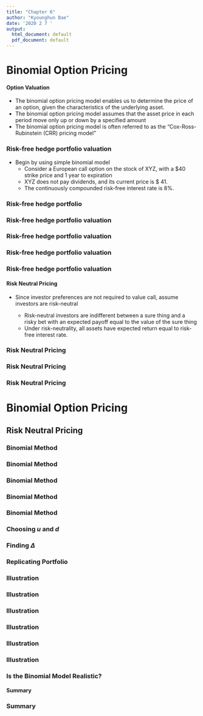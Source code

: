 ```yaml
---
title: "Chapter 6"
author: "Kyounghun Bae"
date: '2020 2 7 '
output:
  html_document: default
  pdf_document: default
---
```


# Binomial Option Pricing

#### Option Valuation
* The binomial option pricing model enables us to determine the price of an option, given the characteristics of the underlying asset.
* The binomial option pricing model assumes that the asset price in each period move only up or down by a specified amount
* The binomial option pricing model is often referred to as the "Cox-Ross-Rubinstein (CRR) pricing model"

### Risk-free hedge portfolio valuation

* Begin by using simple binomial model 
  + Consider a European call option on the stock of XYZ, with a \$40 strike price and 1 year to expiration
  + XYZ does not pay dividends, and its current price is \$ 41.
  + The continuously compounded risk-free interest rate is 8\%.

### Risk-free hedge portfolio 
\begin{itemize}
\item Stock price in 1 year will be \$60 or \$30. 
\begin{center}
\begin{tabular*}{0.5\textwidth}{ccc}
      &  $ \nearrow$     &  \$ 60  \\
 \$ 41  &       &  \\
      &  $ \searrow$     &  \$ 30  \\
\end{tabular*}%
\end{center}
\end{itemize}



### Risk-free hedge portfolio valuation

\begin{itemize}
\item Call values at expiration are known. 
\begin{center}
\begin{tabular*}{0.5 \textwidth}{ccc}
      &  $ \nearrow$     &  \$ 20  \\
 $c$  &       &  \\
      &  $ \searrow$     &  \$ 0  \\
\end{tabular*}%
\end{center}

\item Form portfolio by buying $\Delta$ units of asset and selling 1 unit of 1-year call options at price $c$
\begin{center}
\begin{tabular*}{0.5 \textwidth}{ccc}
      &  $ \nearrow$     &  \$ $\Delta 60 - 20$  \\
 $\Delta 41- c$  &       &  \\
      &  $ \searrow$     &  \$ $\Delta 30$  \\
\end{tabular*}%
\end{center}
\end{itemize}


### Risk-free hedge portfolio valuation
\begin{itemize}
\item Set terminal values equal to one another (thereby creating risk-free hedge) and solve for $\Delta$.
\begin{eqnarray*}
\Delta 60 - 20 & = & \Delta 30 \\
\Rightarrow \Delta & = & \frac{2}{3} 
\end{eqnarray*}
\item The value $2/3 $ is the \textit{delta} ($\Delta$) of the option: the number of shares that replicates the option payoff. 
\end{itemize}


### Risk-free hedge portfolio valuation
\begin{itemize}
\item Substitute into binomial lattice.
\begin{center}
\begin{tabular*}{ 0.5 \textwidth}{ccc}
      &  $ \nearrow$     &  \$ $60 (2/3) - 20$  \\
 $41 (2/3)- c$  &       &  \\
      &  $ \searrow$     &  \$ $30 (2/3)$  \\
\end{tabular*}%
\end{center}
\item Portfolio is risk-free because its terminal value (i.e., 20) is invariant to asset price.
\begin{center}
\begin{tabular*}{0.5 \textwidth}{ccc}
      &  $ \nearrow$     &  \$ 20  \\
 $41 (2/3)- c$   &       &  \\
      &  $ \searrow$     &  \$ 20  \\
\end{tabular*}%
\end{center}
\end{itemize}

### Risk-free hedge portfolio valuation
\begin{itemize}
\item  $41 (2/3)- c$ invested in risk-free bonds would also have terminal value of $\$ 20$. 
\item If risk-free rate over 1-year interval is 8\%, no arbitrage implies
\begin{eqnarray*}
41 (2/3)- c & = & 20 e^{-0.08} \\
\Rightarrow c & = & \$ 8.871
\end{eqnarray*}
\end{itemize}

\newpage
#### Risk Neutral Pricing

\begin{itemize}
\item Risk-free hedge portfolio was formed without knowing probabilities.
\item Implies that call value was derived without knowing investor risk/return preferences
\end{itemize}
* Since investor preferences are not required to value call, assume investors are risk-neutral

  + Risk-neutral investors are indifferent between a sure thing and a risky bet with an expected payoff equal to the value of the sure thing
  + Under risk-neutrality, all assets have expected return equal to risk-free interest rate.

### Risk Neutral Pricing
\begin{itemize}
\item To value call under risk-neutrality, need to specify upstate ($p^*$) and downstate probabilities ($1-p^* $).
\begin{center}
\begin{tabular*}{0.5 \textwidth}{ccc}
      &  $ \nearrow_{p^*}$     &  \$ 60  \\
 $41$  &       &  \\
      &  $ \searrow_{1-p^*}$     &  \$ 30  \\
\end{tabular*}%
\end{center}
\item To identify implied risk-neutral probabilities $p^*$, equate expressions for terminal asset price and solve for $p^*$.
\begin{eqnarray*}
41 e^{0.08} & = & 60 p^* + 30 (1- p^*) \\
p^* & = & 48.05\%
\end{eqnarray*}
\end{itemize}

\newpage
### Risk Neutral Pricing
\begin{itemize}
\item With risk-neutral probabilities known, value call using traditional approach (i.e., take PV of expected future value)
\[ c = e^{-r T} E[\tilde{c}_T]\]
\item Call values are known
\[E[\tilde{c}_T] = 20 (0.4805) + 0 (1-0.4805) = 9.61\]
\item Take PV of expected future value
\[c = e^{-0.08} 9.61 = 8.871 \]
\end{itemize}

### Risk Neutral Pricing
\begin{itemize}
\item Two approaches lead to same result.
\begin{itemize}
\item risk-free hedge portfolio valuation
\item risk-neutral valuation
\end{itemize}
\item Since risk-neutral valuation is simplest, use it. 
\end{itemize}


\newpage
# Binomial Option Pricing
## Risk Neutral Pricing

### Binomial Method
\begin{itemize}
\item \underline{Step 1: } Create asset price lattice.
\begin{itemize}
\item Assume underlying asset price has discrete proportional jumps through option's life. 
\item $u (>1)$ is up-step coefficient and $d (< 1)$ is down-step coefficient
\end{itemize}
\begin{center}
\begin{tabular*}{0.5\textwidth}{ccccc}
      &             &       & $\nearrow$      & $uuS$ \\
      & $\nearrow$  & $uS$  & $\searrow$    &  \\
$S$   &             &       &           & $udS$ \\
      & $\searrow$  & $dS$  &  $\nearrow$      &  \\
      &             &       & $\searrow$      & $ddS$ \\
\end{tabular*}%
\end{center}
\end{itemize}

### Binomial Method
\begin{itemize}
\item \underline{Step 2: } Decide on length of time increment $h$. 
\begin{itemize}
\item Setting time increment to one year : $h = 1$
\item Setting time increment to one day : $h = 1/365$
\item Setting time increment to one hour : $h = 1/(365\times 24 )$
\end{itemize}
\begin{center}
\begin{tabular*}{0.5\textwidth}{ccccc}
      &             &       & $\nearrow$      & $uuS$ \\
      & $\nearrow$  & $uS$  & $\searrow$    &  \\
$S$   &             &       &           & $udS$ \\
      & $\searrow$  & $dS$  &  $\nearrow$      &  \\
      &             &       & $\searrow$      & $ddS$ \\
\multicolumn{3}{c}{$\xleftarrow{\hspace*{0.5cm}} h \xrightarrow{\hspace*{0.6cm}}$}   & & \\
\end{tabular*}%
\end{center}
\end{itemize}

\newpage
### Binomial Method
\begin{itemize}
\item \underline{Step 3: } Value option at expiration. 
\begin{itemize}
\item $c_u = \max(uS-K, 0)$ and $c_d = \max(dS-K,0)$
\item $c_{uu}= \max(u^2 S-K, 0), c_{ud} = \max(udS-K,0)$, and $c_{dd} = \max(d^2 S-K, 0)$
\end{itemize}
\begin{center}
\begin{tabular*}{0.5\textwidth}{ccccc}
      &             &       & $\nearrow$      & $c_{uu}$ \\
      & $\nearrow$  & $c_u$  & $\searrow$    &  \\
$c$   &             &       &           & $c_{ud}$ \\
      & $\searrow$  & $c_d$  &  $\nearrow$      &  \\
      &             &       & $\searrow$      & $c_{dd}$ \\
\end{tabular*}%
\end{center}
\end{itemize}

### Binomial Method
\begin{itemize}
\item \underline{Step 4: } Value option one step back in time by taking present value of expected future values. 
\begin{itemize}
\item $c_u = e^{-r h} [p^* c_{uu} + (1-p^*) c_{ud}]$
\item $c_d = e^{-r h} [p^* c_{ud} + (1-p^*) c_{dd}]$
\item $c = e^{-r h} [p^* c_{u} + (1-p^*) c_{d}]$
\end{itemize}
\begin{center}
\begin{tabular*}{0.5\textwidth}{ccccc}
      &             &       & $\nearrow$      & $c_{uu}$ \\
      & $\nearrow$  & $c_u$  & $\searrow$    &  \\
$c$   &             &       &           & $c_{ud}$ \\
      & $\searrow$  & $c_d$  &  $\nearrow$      &  \\
      &             &       & $\searrow$      & $c_{dd}$ \\
      \multicolumn{5}{c}{$\xleftarrow{\hspace*{1.1cm}\text{Backward Induction}} $} \\
\end{tabular*}%
\end{center}
\end{itemize}

\newpage
### Binomial Method
\begin{itemize}
\item  Risk-Neutral probabilities are identified by equating expressions for expected asset price
\begin{eqnarray*}
S e^{\alpha h} & = &  p^* u S + (1- p^*) d S \\
\Rightarrow p^* & = & \frac{e^{\alpha h } - d}{ u-d}
\end{eqnarray*}
\begin{itemize}
\item $\alpha = r$ : non-dividend paying stock
\item $\alpha = r-\delta$ : dividend paying stock with dividend rate $\delta$
\item $\alpha = r - \delta$ : currency with foreign risk-free rate $\delta$.  
\item $\alpha = 0$ : futures contract
\end{itemize}
\end{itemize}

### Choosing $u$ and $d$
\begin{itemize}
\item Coefficients and probabilities used in lattice are not unique. 
\begin{itemize}
\item Cox-Ross-Rubinstein(1979) binomial tree
\[u = e^{\sigma \sqrt{h}} \quad d = e^{-\sigma \sqrt{h}}    \quad p^* = \frac{1}{2} + \frac{1}{2} \left( \frac{\alpha - 0.5 \sigma^2}{\sigma}\right)h \]
\item Jarrow-Rudd(1983) lognormal binomial tree
\[u = e^{(\alpha -0.5 \sigma^2)h + \sigma \sqrt{h}} \quad d = e^{(\alpha -0.5 \sigma^2)h - \sigma \sqrt{h}}    \quad p^* = \frac{1}{2}  \]
\end{itemize}
\end{itemize}

\newpage
### Finding $\Delta$
\begin{itemize}
\item Consider portfolio of buying $\Delta$ shares of asset and selling 1 unit of call options at price $c$. The value of the portfolio at time $h$ is 
\begin{center}
\begin{tabular*}{0.5 \textwidth}{ccc}
      &  $ \nearrow$     &  $\Delta e^{\delta h} uS - c_u$  \\
 $\Delta S - c$   &       &  \\
      &  $ \searrow$     & $\Delta e^{\delta h} dS - c_d$   \\
\end{tabular*}%
\end{center}
\item Solving for $\Delta$ by setting terminal values to one another, $\Delta$ is
\[\Delta  = e^{-\delta h} \frac{c_u - c_d}{S(u-d)}\]
\end{itemize}

### Replicating Portfolio
\begin{itemize}
\item Plugging $\Delta$ into either $\Delta e^{\delta h} uS - c_u$ or $\Delta e^{\delta h} dS - c_d$ and discounting the value, we have
\[ (\Delta S  - c) = - e^{-rh} \frac{uc_d - dc_u}{u-d} \]
\item If we buy $\Delta$ shares of stock and buy a dollar amount of $B$, the cost for constructing portfolio is $ \Delta S + B$ where 
\[B = e^{-rh} \frac{uc_d - dc_u}{u-d} \]
\item The cost of creating the option is the net cash flow required to buy the shares and bonds. Thus, the cost of the option is $\Delta S + B$
\[\Delta S + B = e^{-r h} \left( c_u \frac{e^{(r-\delta) h} -d }{u-d} + c_d \frac{u - e^{(r-\delta) h} }{u-d}\right) \]
\end{itemize}

\newpage
### Illustration
\begin{itemize}
\item Asset price ($S$) : \$ 40 
\item Volatility rate ($\sigma$): 20\% 
\item Dividend rate ($\delta$) : 0 \% 
\item Call option exercise price ($K$) : 40 
\item Time to expiration ($T$) : 1
\item Number of steps : 3 
\item Time increment ($h$) : 1/3 
\item Risk-free rate ($r$) : 6 \% 
\end{itemize}

### Illustration
\begin{itemize}
\item \underline{Simple Binomial.xlsx}
\item Sheet : Binomial Option Pricing.
\end{itemize}

\newpage
### Illustration
\begin{itemize}
\item Compute up-step and down-step CRR coefficients.
\[ u = e^{0.2 \sqrt{1/3}} = 1.1224 \quad d=  e^{-0.2 \sqrt{1/3}} = 0.8909\]
\item Complete asset price lattice
\begin{center}
\begin{tabular*}{0.7\textwidth}{cccc}
      &       &       & 56.559 \\
      &       & 50.391 &  \\
      & 44.896 &       & 44.896 \\
40.000 &       & 40.000 &  \\
      & 35.638 &       & 35.638 \\
      &       & 31.751 &  \\
      &       &       & 28.289 \\
\end{tabular*}%
\end{center}
\end{itemize}

### Illustration
\begin{itemize}
\item Value option with $K = 40$ at expiration
\begin{center}
\begin{tabular*}{0.7\textwidth}{lc}
Option Payoff & Asset Price \\
\hline 
$\max(56.559 - 40, 0) = 16.559$ & 56.559 \\
$\max(44.896 - 40, 0) = 4.896$ & 44.896 \\
$\max(35.638 - 40, 0) = 0$ & 35.638 \\
$\max(28.289 - 40, 0) = 0$  & 28.289 \\
\end{tabular*}%
\end{center}
\end{itemize}

\newpage
### Illustration
\begin{itemize}
\item Value option one step back in time by taking present value of expected future value
\item Risk Neutral probability $p^* $
\[ p^* = \frac{e^{0.06 (1/3)} - 0.8909}{1.1224-0.8909} = 0.5584\]
\begin{center}
\begin{scriptsize}
\begin{tabular*}{ \textwidth}{ ccc}
        &      & 16.559 \\
$11.183 = e^{-0.06} [ (0.5584) 16.559  + (1-0.5584) 4.896$]         & $\swarrow$       &  \\
           & $\nwarrow$      & 4.896 \\
 $ 2.680 = e^{-0.06} [ (0.5584) 4.896  + (1-0.5584) 0 $]     &  $\swarrow$         &  \\
        &   $\nwarrow$     & 0.000 \\
      0.000     & $\swarrow$  &  \\
            &  $\nwarrow$      &  0.000 \\
\end{tabular*}%
\end{scriptsize}
\end{center}
\end{itemize}

### Illustration
\begin{itemize}
\item Continue iterative process. 
\begin{center}
\begin{tabular*}{0.7 \textwidth}{ cccc}
      &       &       & 16.559\\
      &       & 11.183 &  \\
      & 7.282 &       & 4.896 \\
4.621 &       & 2.680 &  \\
      & 1.467 &       & 0.000 \\
      &       & 0.000 &  \\
      &       &       & 0.000 \\
\end{tabular*}%
\end{center}
\item Call option price with exercise price $K=40$ at the maturity of 1 year is $4.621$
\end{itemize}

\newpage
### Is the Binomial Model Realistic?
\begin{itemize}
\item The binomial model is a form of the random walk model, adapted to modeling stock prices. The random walk model in this section assumes among other things, that 
\begin{itemize}
\item Volatility is constant
\item "Large" stock price movements do not occur
\item Returns are independent over time
\end{itemize}
\item All of these assumptions appear to be violated in the data.
\end{itemize}

\newpage
#### Summary

\begin{itemize}
\item In order to price an option, we need to know
\begin{itemize}
\item Asset price ($S$)
\item Strike price ($K$)
\item Standard deviation of returns on the asset ,i.e., asset volatility ($\sigma$)
\item Dividend yield ($\delta$)
\item Risk-free rate ($r$)
\end{itemize}
\item Using the risk-free rate ($r$) and volatility ($\sigma$) , we can approximate the future distribution of the asset by creating a binomial tree. 
\item Once we have the binomial tree, is it possible to price the option. 
\end{itemize}

### Summary 
\begin{itemize}
\item Steps of binomial method
\begin{itemize}
\item Step 1 : Create asset price lattice.
\item Step 2 : Decide on length of time increment $h$. 
\item Step 3 : Value option at expiration 
\item Step 4 : Step back one time increment ($h$) and take present value of expected future option value.
\end{itemize}
\end{itemize}



